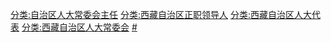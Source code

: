 [[分类:自治区人大常委会主任|分类:自治区人大常委会主任]]
[[分类:西藏自治区正职领导人|分类:西藏自治区正职领导人]]
[[分类:西藏自治区人大代表|分类:西藏自治区人大代表]]
[[分类:西藏自治区人大常委会|分类:西藏自治区人大常委会]]
[[分类:西藏自治区各级人大常委会主任|#]]
